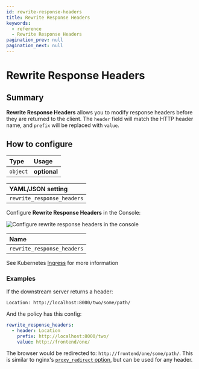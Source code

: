 ```yaml
---
id: rewrite-response-headers
title: Rewrite Response Headers
keywords:
  - reference
  - Rewrite Response Headers
pagination_prev: null
pagination_next: null
---
```



# Rewrite Response Headers

## Summary

**Rewrite Response Headers** allows you to modify response headers before they are returned to the client. The `header` field will match the HTTP header name, and `prefix` will be replaced with `value`.

## How to configure

| **Type** | **Usage**    |
| :------- | :----------- |
| `object` | **optional** |

<Tabs>
<TabItem value="Core" label="Core">

| **YAML**/**JSON** setting  |
| :------------------------- |
| `rewrite_response_headers` |

</TabItem>
<TabItem value="Enterprise" label="Enterprise">

Configure **Rewrite Response Headers** in the Console:

![Configure rewrite response headers in the console](../img/routes/headers/rewrite-response-header.png)

</TabItem>
<TabItem value="Kubernetes" label="Kubernetes">

| **Name**                   |
| :------------------------- |
| `rewrite_response_headers` |

See Kubernetes [Ingress](/docs/deploying/k8s/ingress#annotations) for more information

</TabItem>
</Tabs>

### Examples

If the downstream server returns a header:

```text
Location: http://localhost:8000/two/some/path/
```

And the policy has this config:

```yaml
rewrite_response_headers:
  - header: Location
    prefix: http://localhost:8000/two/
    value: http://frontend/one/
```

The browser would be redirected to: `http://frontend/one/some/path/`. This is similar to nginx's [`proxy_redirect` option](http://nginx.org/en/docs/http/ngx_http_proxy_module.html#proxy_redirect), but can be used for any header.
